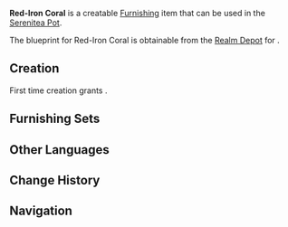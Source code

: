 {{Furnishing Infobox
|id             = 373325
|image          = Item Red-Iron Coral.png
|category       = Ornaments
|subcategory    = Utensil
|rarity         = 3
|adeptal_energy = 60
|load           = 65
|reduced_load   = 47
|description    = Only a skilled sculptor can create eye-catching tabletop ornaments. It is said that this kind of ornament is carved from the coral that fishermen salvaged from the sea. The original is extremely gorgeous and has been purchased by wealthy outlander merchants in [[Ritou]] at high prices.
|blueprint      = [[Realm Depot]]
}}
'''Red-Iron Coral''' is a creatable [[Furnishing]] item that can be used in the [[Serenitea Pot]].

The blueprint for Red-Iron Coral is obtainable from the [[Realm Depot]] for {{Item|Realm Currency|24|x=160}}.

==Creation==
First time creation grants {{Item|Trust|24|x=60}}.
{{Recipe
|type = Creation
|time = 14h
|Iron Chunk = 6
|Red Dye = 6
|sort = Iron Chunk,Red Dye
}}

==Furnishing Sets==
{{Craft Usage}}

==Other Languages==
{{Other Languages
|default_hidden = 1
|en      = Red-Iron Coral
|zhs     = 「赤铁珊瑚」
|zhs_rm  = "Chì Tiě Shānhú"
|zht     = 「赤鐵珊瑚」
|zht_rm  = "Chì Tiě Shānhú"
|ja      = 「赤鉄珊瑚」
|ja_rm   = "Sekitetsu Sango"{{Assumed}}
|ko      = 「적철 산호」
|ko_rm   = 
|es      = Coral escarlata
|fr      = Corail rouge fer
|ru      = Коралл из красного металла
|th      = "ปะการังเหล็กแดง"
|th_rm   = 
|vi      = "San Hô Sắt Đỏ"
|de      = „Koralle aus rotem Eisen“
|id      = Karang Besi Merah
|pt      = Hematita de Sango
}}

==Change History==
{{Change History|2.2}}

==Navigation==
{{Furnishing Navbox/Interior|Ornaments}}